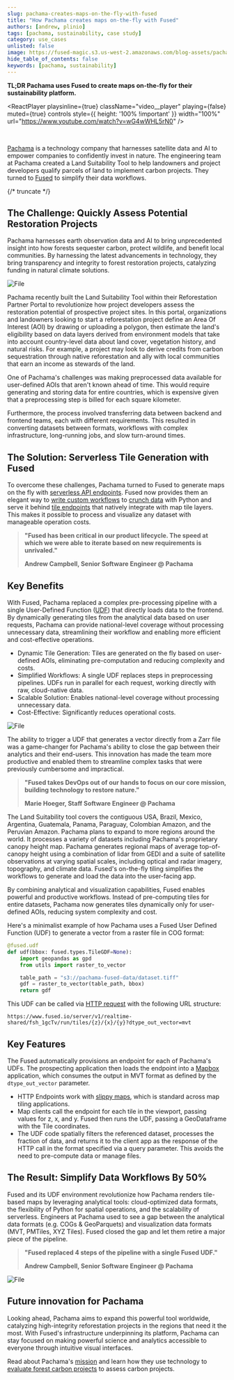```yaml
---
slug: pachama-creates-maps-on-the-fly-with-fused
title: "How Pachama creates maps on-the-fly with Fused"
authors: [andrew, plinio]
tags: [pachama, sustainability, case study]
category: use_cases
unlisted: false
image: https://fused-magic.s3.us-west-2.amazonaws.com/blog-assets/pachama_app.png
hide_table_of_contents: false
keywords: [pachama, sustainability]
---
```



**TL;DR Pachama uses Fused to create maps on-the-fly for their sustainability platform.**


<ReactPlayer
    playsinline={true}
    className="video__player"
    playing={false}
    muted={true}
    controls
    style={{ height: '100% !important' }}
    width="100%"
    url="https://www.youtube.com/watch?v=wG4wWHL5rN0"
/>

<br/>






[Pachama](https://pachama.com/) is a technology company that harnesses satellite data and AI to empower companies to confidently invest in nature. The engineering team at Pachama created a Land Suitability Tool to help landowners and project developers qualify parcels of land to implement carbon projects. They turned to [Fused](https://www.fused.io/) to simplify their data workflows.

{/* truncate */}




## The Challenge: Quickly Assess Potential Restoration Projects

Pachama harnesses earth observation data and AI to bring unprecedented insight into how forests sequester carbon, protect wildlife, and benefit local communities. By harnessing the latest advancements in technology, they bring transparency and integrity to forest restoration projects, catalyzing funding in natural climate solutions.



<div style={{textAlign: 'center'}}>
<img src={ImageProjects} alt="File" style={{}} />
</div>


Pachama recently built the Land Suitability Tool within their Reforestation Partner Portal to revolutionize how project developers assess the restoration potential of prospective project sites. In this portal, organizations and landowners looking to start a reforestation project define an Area Of Interest (AOI) by drawing or uploading a polygon, then estimate the land's eligibility based on data layers derived from environment models that take into account country-level data about land cover, vegetation history, and natural risks. For example, a project may look to derive credits from carbon sequestration through native reforestation and ally with local communities that earn an income as stewards of the land.

One of Pachama's challenges was making preprocessed data available for user-defined AOIs that aren't known ahead of time. This would require generating and storing data for entire countries, which is expensive given that a preprocessing step is billed for each square kilometer.

Furthermore, the process involved transferring data between backend and frontend teams, each with different requirements. This resulted in converting datasets between formats, workflows with complex infrastructure, long-running jobs, and slow turn-around times.


## The Solution: Serverless Tile Generation with Fused

To overcome these challenges, Pachama turned to Fused to generate maps on the fly with [serverless API endpoints](/core-concepts/filetile/#call-http-endpoints). Fused now provides them an elegant way to [write custom workflows](/core-concepts/write/) to [crunch data](/core-concepts/run-udfs/) with Python and serve it behind [tile endpoints](/core-concepts/filetile/#tile-endpoint) that natively integrate with map tile layers. This makes it possible to process and visualize any dataset with manageable operation costs.


> **"Fused has been critical in our product lifecycle. The speed at which we were able to iterate based on new requirements is unrivaled."**
>
> **Andrew Campbell, Senior Software Engineer @ Pachama**

<ReactPlayer playsinline={true} className="video__player" playing={true} muted={true} controls height="100%" url="https://fused-magic.s3.us-west-2.amazonaws.com/blog-assets/pachama_land_suitability_app.mp4" width="100%" />


## Key Benefits

With Fused, Pachama replaced a complex pre-processing pipeline with a single User-Defined Function ([UDF](/core-concepts/why/#what-is-a-udf)) that directly loads data to the frontend. By dynamically generating tiles from the analytical data based on user requests, Pachama can provide national-level coverage without processing unnecessary data, streamlining their workflow and enabling more efficient and cost-effective operations.

- Dynamic Tile Generation: Tiles are generated on the fly based on user-defined AOIs, eliminating pre-computation and reducing complexity and costs.
- Simplified Workflows: A single UDF replaces steps in preprocessing pipelines. UDFs run in parallel for each request, working directly with raw, cloud-native data.
- Scalable Solution: Enables national-level coverage without processing unnecessary data.
- Cost-Effective: Significantly reduces operational costs.




<div style={{textAlign: 'center'}}>
<img src={ImageApp} alt="File" style={{}} />
</div>


The ability to trigger a UDF that generates a vector directly from a Zarr file was a game-changer for Pachama's ability to close the gap between their analytics and their end-users. This innovation has made the team more productive and enabled them to streamline complex tasks that were previously cumbersome and impractical.

> **"Fused takes DevOps out of our hands to focus on our core mission, building technology to restore nature."**
>
> **Marie Hoeger, Staff Software Engineer @ Pachama**



The Land Suitability tool covers the contiguous USA, Brazil, Mexico, Argentina, Guatemala, Panama, Paraguay, Colombian Amazon, and the Peruvian Amazon. Pachama plans to expand to more regions around the world. It processes a variety of datasets including Pachama's proprietary canopy height map. Pachama generates regional maps of average top-of-canopy height using a combination of lidar from GEDI and a suite of satellite observations at varying spatial scales, including optical and radar imagery, topography, and climate data. Fused's on-the-fly tiling simplifies the workflows to generate and load the data into the user-facing app.

By combining analytical and visualization capabilities, Fused enables powerful and productive workflows. Instead of pre-computing tiles for entire datasets, Pachama now generates tiles dynamically only for user-defined AOIs, reducing system complexity and cost.

Here's a minimalist example of how Pachama uses a Fused User Defined Function (UDF) to generate a vector from a raster file in COG format:


```python
@fused.udf
def udf(bbox: fused.types.TileGDF=None):
    import geopandas as gpd
    from utils import raster_to_vector

    table_path = "s3://pachama-fused-data/dataset.tiff"
    gdf = raster_to_vector(table_path, bbox)
    return gdf
```

This UDF can be called via [HTTP request](/core-concepts/run-udfs/run-small-udfs/#http-requests) with the following URL structure:

```
https://www.fused.io/server/v1/realtime-shared/fsh_1gcTv/run/tiles/{z}/{x}/{y}?dtype_out_vector=mvt
```




## Key Features

The Fused automatically provisions an endpoint for each of Pachama's UDFs. The prospecting application then loads the endpoint into a [Mapbox](https://docs.mapbox.com/mapbox-gl-js/api/) application, which consumes the output in MVT format as defined by the `dtype_out_vector` parameter.

- HTTP Endpoints work with [slippy maps](https://wiki.openstreetmap.org/wiki/Slippy_map), which is standard across map tiling applications.
- Map clients call the endpoint for each tile in the viewport, passing values for z, x, and y. Fused then runs the UDF, passing a GeoDataframe with the Tile coordinates.
- The UDF code spatially filters the referenced dataset, processes the fraction of data, and returns it to the client app as the response of the HTTP call in the format specified via a query parameter. This avoids the need to pre-compute data or manage files.




## The Result: Simplify Data Workflows By 50%
Fused and its UDF environment revolutionize how Pachama renders tile-based maps by leveraging analytical tools: cloud-optimized data formats, the flexibility of Python for spatial operations, and the scalability of serverless. Engineers at Pachama used to see a gap between the analytical data formats (e.g. COGs & GeoParquets) and visualization data formats (MVT, PMTiles, XYZ Tiles). Fused closed the gap and let them retire a major piece of the pipeline.

> **"Fused replaced 4 steps of the pipeline with a single Fused UDF."**
>
> **Andrew Campbell, Senior Software Engineer @ Pachama**




<div style={{textAlign: 'center'}}>
<img src={ImagePipeline} alt="File" style={{}} />
</div>


## Future innovation for Pachama
Looking ahead, Pachama aims to expand this powerful tool worldwide, catalyzing high-integrity reforestation projects in the regions that need it the most. With Fused's infrastructure underpinning its platform, Pachama can stay focused on making powerful science and analytics accessible to everyone through intuitive visual interfaces.

Read about Pachama's [mission](https://pachama.com/about/) and learn how they use technology to [evaluate forest carbon projects](https://pachama.com/blog/project-evaluation-criteria/) to assess carbon projects.
